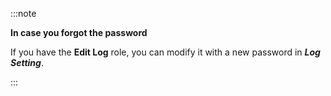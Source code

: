 :::note 

**In case you forgot the password**

If you have the **Edit Log** role, you can modify it with a new password in **_Log Setting_**.

:::
